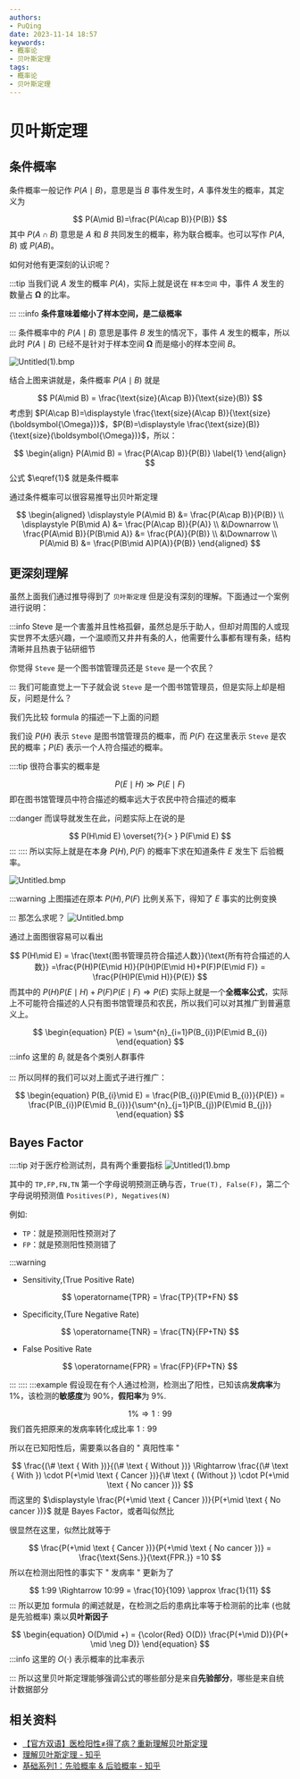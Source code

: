 ```yaml
---
authors:
- PuQing
date: 2023-11-14 18:57
keywords:
- 概率论
- 贝叶斯定理
tags:
- 概率论
- 贝叶斯定理
---
```

# 贝叶斯定理

## 条件概率

条件概率一般记作 $P(A\mid B)$，意思是当 $B$ 事件发生时，$A$ 事件发生的概率，其定义为

$$
P(A\mid B)=\frac{P(A\cap B)}{P(B)}
$$
其中 $P(A\cap B)$ 意思是 $A$ 和 $B$ 共同发生的概率，称为联合概率。也可以写作 $P(A,B)$ 或 $P(AB)$。


<!--truncate-->
如何对他有更深刻的认识呢？

:::tip
当我们说 $A$ 发生的概率 $P(A)$，实际上就是说在 `样本空间` 中，事件 $A$ 发生的数量占 $\boldsymbol{\Omega}$ 的比率。

:::
:::info
**条件意味着缩小了样本空间，是二级概率**


:::
条件概率中的 $P(A\mid B)$ 意思是事件 $B$ 发生的情况下，事件 $A$ 发生的概率，所以此时 $P(A\mid B)$ 已经不是针对于样本空间 $\boldsymbol{\Omega}$ 而是缩小的样本空间 $B$。

![Untitled(1).bmp](https://images.puqing.work/2023/11/14/65537c93ae703.bmp)

结合上图来讲就是，条件概率 $P(A\mid B)$ 就是

$$
P(A\mid B) = \frac{\text{size}(A\cap B)}{\text{size}(B)}
$$
考虑到 $P(A\cap B)=\displaystyle \frac{\text{size}(A\cap B)}{\text{size}(\boldsymbol{\Omega})}$，$P(B)=\displaystyle \frac{\text{size}(B)}{\text{size}(\boldsymbol{\Omega})}$，所以：

$$
\begin{align}
P(A\mid B) = \frac{P(A\cap B)}{P(B)} \label{1}
\end{align}
$$
公式 $\eqref{1}$ 就是条件概率

通过条件概率可以很容易推导出贝叶斯定理

$$
\begin{aligned}
\displaystyle P(A\mid B) &= \frac{P(A\cap B)}{P(B)} \\
\displaystyle P(B\mid A) &= \frac{P(A\cap B)}{P(A)} \\
&\Downarrow \\
\frac{P(A\mid B)}{P(B\mid A)} &= \frac{P(A)}{P(B)} \\
&\Downarrow \\
P(A\mid B) &= \frac{P(B\mid A)P(A)}{P(B)}
\end{aligned}
$$
## 更深刻理解

虽然上面我们通过推导得到了 `贝叶斯定理` 但是没有深刻的理解。下面通过一个案例进行说明：

:::info
Steve 是一个害羞并且性格孤僻，虽然总是乐于助人，但却对周围的人或现实世界不太感兴趣，一个温顺而又井井有条的人，他需要什么事都有理有条，结构清晰并且热衷于钻研细节

你觉得 `Steve` 是一个图书馆管理员还是 `Steve` 是一个农民？


:::
我们可能直觉上一下子就会说 `Steve` 是一个图书馆管理员，但是实际上却是相反，问题是什么？

我们先比较 formula 的描述一下上面的问题

我们设 $P(H)$ 表示 `Steve` 是图书馆管理员的概率，而 $P(F)$ 在这里表示 `Steve` 是农民的概率；$P(E)$ 表示一个人符合描述的概率。

::::tip
很符合事实的概率是

$$
P(E\mid H) \gg P(E\mid F)
$$
即在图书馆管理员中符合描述的概率远大于农民中符合描述的概率

:::danger
而误导就发生在此，问题实际上在说的是

$$
P(H\mid E) \overset{?}{> } P(F\mid E)
$$
:::
::::
所以实际上就是在本身 $P(H),P(F)$ 的概率下求在知道条件 $E$ 发生下 <Highlight>后验概率</Highlight>。

![Untitled.bmp](https://images.puqing.work/2023/11/17/6557619a6092f.bmp)

:::warning
上图描述在原本 $P(H),P(F)$ 比例关系下，得知了 $E$ 事实的比例变换

:::
那怎么求呢？
![Untitled.bmp](https://images.puqing.work/2023/11/17/655765dc71031.bmp)

通过上面图很容易可以看出

$$
P(H\mid E) = \frac{\text{图书管理员符合描述人数}}{\text{所有符合描述的人数}} =\frac{P(H)P(E\mid H)}{P(H)P(E\mid H)+P(F)P(E\mid F)} = \frac{P(H)P(E\mid H)}{P(E)}
$$
而其中的 $P(H)P(E\mid H)+P(F)P(E\mid F)\Rightarrow P(E)$ 实际上就是一个**全概率公式**，实际上不可能符合描述的人只有图书馆管理员和农民，所以我们可以对其推广到普遍意义上。

$$
\begin{equation}
P(E) = \sum^{n}_{i=1}P(B_{i})P(E\mid B_{i})
\end{equation}
$$
:::info
这里的 $B_{i}$ 就是各个类别人群事件


:::
所以同样的我们可以对上面式子进行推广：

$$
\begin{equation}
P(B_{i}\mid E)  = \frac{P(B_{i})P(E\mid B_{i})}{P(E)} = \frac{P(B_{i})P(E\mid B_{i})}{\sum^{n}_{j=1}P(B_{j})P(E\mid B_{j})}
\end{equation}
$$
## Bayes Factor

::::tip
对于医疗检测试剂，具有两个重要指标
![Untitled(1).bmp](https://images.puqing.work/2023/11/18/65583ac078c0f.bmp)

其中的 `TP,FP,FN,TN` 第一个字母说明预测正确与否，`True(T), False(F)`，第二个字母说明预测值 `Positives(P), Negatives(N)`

例如:

- `TP`：就是预测阳性预测对了
- `FP`：就是预测阳性预测错了

:::warning

- $\text{Sensitivity,(True Positive Rate)}$

$$
\operatorname{TPR}  = \frac{TP}{TP+FN}
$$
- $\text{Specificity,(Ture Negative Rate)}$

$$
\operatorname{TNR}  = \frac{TN}{FP+TN}
$$
- $\text{False Positive Rate}$

$$
\operatorname{FPR}  = \frac{FP}{FP+TN}
$$

:::
::::
:::example
假设现在有个人通过检测，检测出了阳性，已知该病**发病率**为 $1\%$，该检测的**敏感度**为 $90\%$，**假阳率**为 $9\%$.

$$
1\% \Rightarrow 1:99
$$
我们首先把原来的发病率转化成比率 $1:99$

所以在已知阳性后，需要乘以各自的 " 真阳性率 "

$$
\frac{(\# \text { With })}{(\# \text { Without })} \Rightarrow \frac{(\# \text { With }) \cdot P(+\mid \text { Cancer })}{\# \text { (Without }) \cdot P(+\mid \text { No cancer })}
$$
而这里的 $\displaystyle \frac{P(+\mid \text { Cancer })}{P(+\mid \text { No cancer })}$ 就是 $\text{Bayes Factor}$，或者叫似然比

很显然在这里，似然比就等于

$$
\frac{P(+\mid \text { Cancer })}{P(+\mid \text { No cancer })} = \frac{\text{Sens.}}{\text{FPR.}} =10
$$
所以在检测出阳性的事实下 " 发病率 " <Highlight>更新</Highlight>为了

$$
1:99 \Rightarrow 10:99 = \frac{10}{109} \approx \frac{1}{11}
$$
:::
所以更加 formula 的阐述就是，在检测之后的患病比率等于检测前的比率 (也就是先验概率) 乘以**贝叶斯因子**

$$
\begin{equation}
O(D\mid +) = {\color{Red} O(D)}  \frac{P(+\mid D)}{P(+ \mid \neg D)}
\end{equation}
$$
:::info
这里的 $O(\cdot)$ 表示概率的比率表示


:::
所以这里贝叶斯定理能够强调公式的哪些部分是来自**先验部分**，哪些是来自统计数据部分

## 相关资料

- [【官方双语】医检阳性≠得了病？重新理解贝叶斯定理](https://www.bilibili.com/video/BV1Ei4y1F72M/?spm_id_from=333.788.recommend_more_video.-1&amp;vd_source=5890eec9b2a60d9ae9a403fd2aad7881)
- [理解贝叶斯定理 - 知乎](https://zhuanlan.zhihu.com/p/45432367)
- [基础系列1：先验概率 & 后验概率 - 知乎](https://zhuanlan.zhihu.com/p/38567891)
